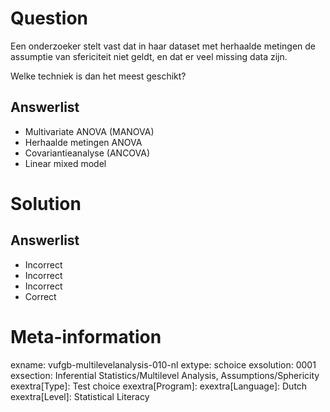 Question
========

Een onderzoeker stelt vast dat in haar dataset met herhaalde metingen de assumptie van sfericiteit niet geldt, en dat er veel missing data zijn. 

Welke techniek is dan het meest geschikt?
  
Answerlist
----------
* Multivariate ANOVA (MANOVA)
* Herhaalde metingen ANOVA
* Covariantieanalyse (ANCOVA)
* Linear mixed model

Solution
========

Answerlist
----------
* Incorrect
* Incorrect
* Incorrect
* Correct

Meta-information
================
exname: vufgb-multilevelanalysis-010-nl
extype: schoice
exsolution: 0001
exsection: Inferential Statistics/Multilevel Analysis, Assumptions/Sphericity
exextra[Type]: Test choice
exextra[Program]: 
exextra[Language]: Dutch
exextra[Level]: Statistical Literacy